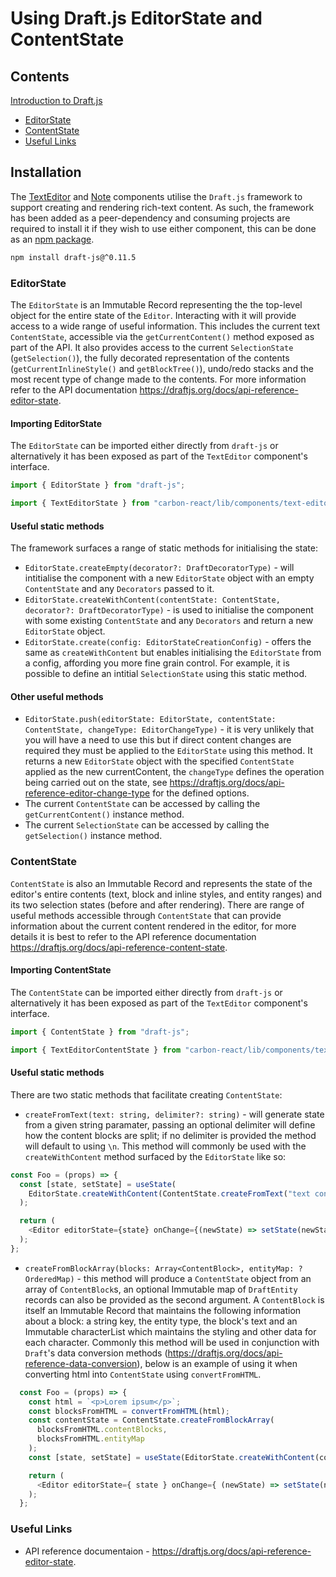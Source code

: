 
<Meta title="Documentation/Using DraftJS" />

# Using Draft.js EditorState and ContentState

## Contents

[Introduction to Draft.js](#installation)

- [EditorState](#editorstate)
- [ContentState](#contentstate)
- [Useful Links](#useful-links)

## Installation

The [TextEditor](https://carbon.sage.com/?path=/docs/text-editor--default) and
[Note](https://carbon.sage.com/?path=/docs/note--default) components utilise the `Draft.js` framework to
support creating and rendering rich-text content. As such, the framework has been added as a peer-dependency and
consuming projects are required to install it if they wish to use either component, this can be done as an
[npm package](https://www.npmjs.com/package/draft-js).

```sh
npm install draft-js@^0.11.5
```

### EditorState

The `EditorState` is an Immutable Record representing the the top-level object for the entire state of the `Editor`.
Interacting with it will provide access to a wide range of useful information. This includes the current text
`ContentState`, accessible via the `getCurrentContent()` method exposed as part of the API. It also provides access to
the current `SelectionState` (`getSelection()`), the fully decorated representation of the contents
(`getCurrentInlineStyle()` and `getBlockTree()`), undo/redo stacks and the most recent type of change made to the
contents. For more information refer to the API documentation https://draftjs.org/docs/api-reference-editor-state.

#### Importing EditorState

The `EditorState` can be imported either directly from `draft-js` or alternatively it has been exposed as part of the
`TextEditor` component's interface.

```js
import { EditorState } from "draft-js";
```

```js
import { TextEditorState } from "carbon-react/lib/components/text-editor";
```

#### Useful static methods

The framework surfaces a range of static methods for initialising the state:

- `EditorState.createEmpty(decorator?: DraftDecoratorType)` - will intitialise the component with a new `EditorState`
  object with an empty `ContentState` and any `Decorators` passed to it.
- `EditorState.createWithContent(contentState: ContentState, decorator?: DraftDecoratorType)` - is used to initialise
  the component with some existing `ContentState` and any `Decorators` and return a new `EditorState` object.
- `EditorState.create(config: EditorStateCreationConfig)` - offers the same as `createWithContent` but enables
  initialising the `EditorState` from a config, affording you more fine grain control. For example, it is possible to
  define an intitial `SelectionState` using this static method.

#### Other useful methods

- `EditorState.push(editorState: EditorState, contentState: ContentState, changeType: EditorChangeType)` - it is very
  unlikely that you will have a need to use this but if direct content changes are required they must be applied to the
  `EditorState` using this method. It returns a new `EditorState` object with the specified `ContentState` applied as the
  new currentContent, the `changeType` defines the operation being carried out on the state, see
  https://draftjs.org/docs/api-reference-editor-change-type for the defined options.
- The current `ContentState` can be accessed by calling the `getCurrentContent()` instance method.
- The current `SelectionState` can be accessed by calling the `getSelection()` instance method.

### ContentState

`ContentState` is also an Immutable Record and represents the state of the editor's entire contents (text, block and
inline styles, and entity ranges) and its two selection states (before and after rendering). There are range of useful
methods accessible through `ContentState` that can provide information about the current content rendered in the editor,
for more details it is best to refer to the API reference documentation
https://draftjs.org/docs/api-reference-content-state.

#### Importing ContentState

The `ContentState` can be imported either directly from `draft-js` or alternatively it has been exposed as part of the
`TextEditor` component's interface.

```js
import { ContentState } from "draft-js";
```

```js
import { TextEditorContentState } from "carbon-react/lib/components/text-editor";
```

#### Useful static methods

There are two static methods that facilitate creating `ContentState`:

- `createFromText(text: string, delimiter?: string)` - will generate state from a given string paramater, passing an
  optional delimiter will define how the content blocks are split; if no delimiter is provided the method will default to
  using `\n`. This method will commonly be used with the `createWithContent` method surfaced by the `EditorState` like so:

```js
const Foo = (props) => {
  const [state, setState] = useState(
    EditorState.createWithContent(ContentState.createFromText("text content"))
  );

  return (
    <Editor editorState={state} onChange={(newState) => setState(newState)} />
  );
};
```

- `createFromBlockArray(blocks: Array<ContentBlock>, entityMap: ?OrderedMap)` - this method will produce a
  `ContentState` object from an array of `ContentBlock`s, an optional Immutable map of `DraftEntity` records can also be
  provided as the second argument. A `ContentBlock` is itself an Immutable Record that maintains the following
  information about a block: a string key, the entity type, the block's text and an Immutable characterList which
  maintains the styling and other data for each character. Commonly this method will be used in conjunction with `Draft`'s
  data conversion methods (https://draftjs.org/docs/api-reference-data-conversion), below is an example of using it when
  converting html into `ContentState` using `convertFromHTML`.

```js
  const Foo = (props) => {
    const html = `<p>Lorem ipsum</p>`;
    const blocksFromHTML = convertFromHTML(html);
    const contentState = ContentState.createFromBlockArray(
      blocksFromHTML.contentBlocks,
      blocksFromHTML.entityMap
    );
    const [state, setState] = useState(EditorState.createWithContent(contentState);

    return (
      <Editor editorState={ state } onChange={ (newState) => setState(newState)} />
    );
  };
```

### Useful Links

- API reference documentaion - https://draftjs.org/docs/api-reference-editor-state.
